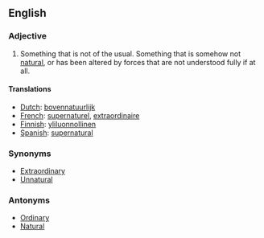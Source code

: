==English==

===Adjective===
#Something that is not of the usual.  Something that is somehow not [[natural]], or has been altered by forces that are not understood fully if at all.

====Translations====
*[[Dutch]]: [[bovennatuurlijk]]
*[[French]]: [[supernaturel]], [[extraordinaire]]
*[[Finnish]]: [[yliluonnollinen]]
*[[Spanish]]: [[supernatural]]

===Synonyms===
*[[Extraordinary]]
*[[Unnatural]]

===Antonyms===
*[[Ordinary]]
*[[Natural]]